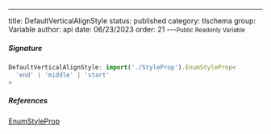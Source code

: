 ---
title: DefaultVerticalAlignStyle
status: published
category: tlschema
group: Variable
author: api
date: 06/23/2023
order: 21
---<Small>Public Readonly Variable</Small>




##### Signature


```ts
DefaultVerticalAlignStyle: import('./StyleProp').EnumStyleProp<
  'end' | 'middle' | 'start'
>
```

##### References

[EnumStyleProp](/gen/tlschema/EnumStyleProp-class)

